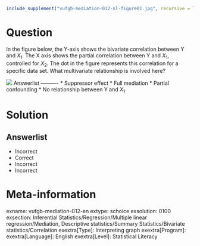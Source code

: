 ```r
include_supplement("vufgb-mediation-012-nl-figure01.jpg", recursive = TRUE)
```

Question
========

In the figure below, the Y-axis shows the bivariate correlation between Y and $X_{1}$. The X axis shows the partial correlation between Y and $X_{1}$, controlled for $X_{2}$. The dot in the figure represents this correlation for a specific data set. What multivariate relationship is involved here?

![](vufgb-mediation-012-en-figure01.jpg) 
Answerlist
----------
* Suppressor effect
* Full mediation
* Partial confounding
* No relationship between Y and $X_{1}$

Solution
========

Answerlist
----------
* Incorrect
* Correct
* Incorrect
* Incorrect

Meta-information
================
exname: vufgb-mediation-012-en
extype: schoice
exsolution: 0100
exsection: Inferential Statistics/Regression/Multiple linear regression/Mediation, Descriptive statistics/Summary Statistics/Bivariate statistics/Correlation
exextra[Type]: Interpreting graph
exextra[Program]: 
exextra[Language]: English
exextra[Level]: Statistical Literacy
